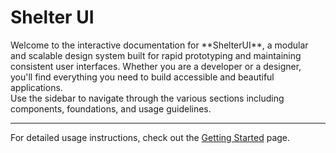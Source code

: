 
<Meta title="Welcome" />

<h1
  style={{
    marginBottom: 'var(--margin-8)',
  }}
>
  <span style={{ fontSize: 'var(--font-size-80)', color: 'var(--color-primary-main-light)', fontFamily: 'inherit' }}>
    Shelter
  </span>
  <span style={{ fontSize: 'var(--font-size-80)', color: 'var(--color-secondary-main-light)', fontFamily: 'inherit' }}>
    UI
  </span>
</h1>

<div style={{ fontSize: 'var(--font-size-20)', maxWidth: '70%', marginBottom: 'var(--margin-4)' }}>
  Welcome to the interactive documentation for **ShelterUI**, a modular and scalable design system built for rapid
  prototyping and maintaining consistent user interfaces. Whether you are a developer or a designer, you'll find
  everything you need to build accessible and beautiful applications.
</div>

<div style={{ fontSize: 'var(--font-size-20)', maxWidth: '70%', marginBottom: 'var(--margin-9)' }}>
  Use the sidebar to navigate through the various sections including components, foundations, and usage guidelines.
</div>

---

For detailed usage instructions, check out the [Getting Started](?path=/docs/getting-started--docs) page.
